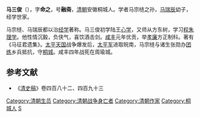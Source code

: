 '''马三俊'''（{{bd|1820年||1854年|catIdx=L}}），字'''命之'''，号'''融斋'''，[[清朝|清朝]]安徽桐城人。学者马宗梿之孙，[[马瑞辰|马瑞辰]]幼子，经学世家。

马宗梿、马瑞辰都以治[[经学|经学]]著称。马三俊初学陆王[[心学|心学]]，又师从方东树，学习[[程朱理学|程朱理学]]。他性情沉毅，负侠气，喜饮酒击剑。[[咸丰|咸丰]]元年优贡，举[[孝廉|孝廉]]方正制科。著有《马征君遗集》。[[太平天国|太平天国]]战争爆发后，[[太平军|太平军]]进取皖南，马宗梿与诸生张勋办[[团练|团练]]乡兵抵抗，守[[桐城|桐城]]。咸丰四年战死在周瑜城。

==参考文献==
* 《[[清史稿|清史稿]]》卷四百八十二、四百九十三
{{DEFAULTSORT:M}}
[[Category:清朝生员|Category:清朝生员]]
[[Category:清朝战争身亡者|Category:清朝战争身亡者]]
[[Category:清朝作家|Category:清朝作家]]
[[Category:桐城人|Category:桐城人]]
[[Category:马姓|S]]